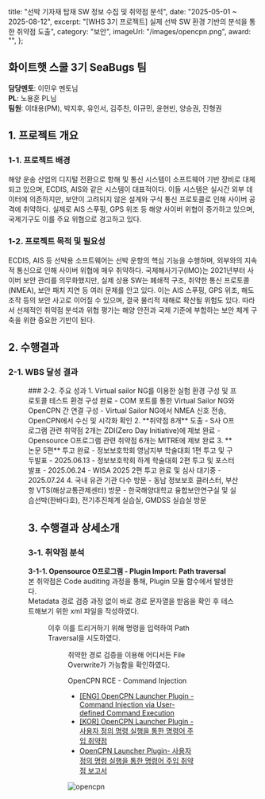   title: "선박 기자재 탑재 SW 정보 수집 및 취약점 분석",
  date: "2025-05-01 ~ 2025-08-12",
  excerpt: "[WHS 3기 프로젝트] 실제 선박 SW 환경 기반의 분석을 통한 취약점 도출",
  category: "보안",
  imageUrl: "/images/opencpn.png",
  award: "",
};

## 화이트햇 스쿨 3기 SeaBugs 팀
**담당멘토**: 이민우 멘토님  
**PL**: 노용훈 PL님  
**팀원**: 이태용(PM), 박지후, 유인서, 김주찬, 이규민, 윤현빈, 양승권, 진형권

## 1. 프로젝트 개요
### 1-1. 프로젝트 배경
해양 운송 산업의 디지털 전환으로 항해 및 통신 시스템이 소프트웨어 기반 장비로 대체되고 있으며, 
ECDIS, AIS와 같은 시스템이 대표적이다. 이들 시스템은 실시간 외부 데이터에 의존하지만, 보안이 
고려되지 않은 설계와 구식 통신 프로토콜로 인해 사이버 공격에 취약하다. 실제로 AIS 스푸핑, GPS 
위조 등 해양 사이버 위협이 증가하고 있으며, 국제기구도 이를 주요 위협으로 경고하고 있다.
### 1-2. 프로젝트 목적 및 필요성
ECDIS, AIS 등 선박용 소프트웨어는 선박 운항의 핵심 기능을 수행하며, 외부와의 지속적 통신으로 
인해 사이버 위협에 매우 취약하다. 국제해사기구(IMO)는 2021년부터 사이버 보안 관리를 의무화했지만, 
실제 상용 SW는 폐쇄적 구조, 취약한 통신 프로토콜(NMEA), 보안 패치 지연 등 여러 문제를 안고 있다. 
이는 AIS 스푸핑, GPS 위조, 해도 조작 등의 보안 사고로 이어질 수 있으며, 결국 물리적 재해로 확산될 
위험도 있다. 따라서 선제적인 취약점 분석과 위협 평가는 해양 안전과 국제 기준에 부합하는 보안 체계 구축을 위한 중요한 기반이 된다.

## 2. 수행결과
### 2-1. WBS 달성 결과
<Figure
  src="/images/whs-project/milestone.png"
  alt="milestone"
  caption="SeaBugs 팀 마일스톤"
  width="60%"
/>
### 2-2. 주요 성과
1. Virtual sailor NG를 이용한 실험 환경 구성 및 프로토콜 테스트 환경 구성 완료
  - COM 포트를 통한 Virtual Sailor NG와 OpenCPN 간 연결 구성
  - Virtual Sailor NG에서 NMEA 신호 전송, OpenCPN에서 수신 및 시각화 확인
2. **취약점 8개** 도출
  - S사 O프로그램 관련 취약점 2개는 ZDI(Zero Day Initiative)에 제보 완료
  - Opensource O프로그램 관련 취약점 6개는 MITRE에 제보 완료
3. **논문 5편** 투고 완료
  - 정보보호학회 영남지부 학술대회 1편 투고 및 구두발표 - 2025.06.13
  - 정보보호학회 하계 학술대회 2편 투고 및 포스터발표 - 2025.06.24
  - WISA 2025 2편 투고 완료 및 심사 대기중 - 2025.07.24
4. 국내 유관 기관 다수 방문
  - 동남 정보보호 클러스터, 부산항 VTS(해상교통관제센터) 방문
  - 한국해양대학교 융합보안연구실 및 실습선박(한바다호), 전기추진체계 실습실, GMDSS 실습실 방문

## 3. 수행결과 상세소개
### 3-1. 취약점 분석
**3-1-1. Opensource O프로그램 - Plugin Import: Path traversal**  
본 취약점은 Code auditing 과정을 통해, Plugin 모듈 함수에서 발생한다.  
Metadata 경로 검증 과정 없이 바로 경로 문자열을 받음을 확인 후 테스트해보기 위한 xml 파일을 작성하였다.  
<Figure
  src="/images/whs-project/3-1-1-1.png"
  alt="Plugin Import: Path traversal"
  caption="[그림 1] 작성한 xml 형식의 PoC"
  width="40%"
/>
이후 이를 트리거하기 위해 명령을 입력하여 Path Traversal을 시도하였다.  
<Figure
  src="/images/whs-project/3-1-1-2.png"
  alt="Plugin Import: Path traversal"
  caption="[그림 2] PoC 실행 결과"
  width="60%"
/>
취약한 경로 검증을 이용해 어디서든 File Overwrite가 가능함을 확인하였다.

OpenCPN RCE - Command Injection
- [[ENG] OpenCPN Launcher Plugin - Command Injection via User-defined Command Execution](./opencpn-rce-command-injection)  
- [[KOR] OpenCPN Launcher Plugin - 사용자 정의 명령 실행을 통한 명령어 주입 취약점](./opencpn-rce-command-injection-kor) 
- [OpenCPN Launcher Plugin- 사용자 정의 명령 실행을 통한 명령어 주입 취약점 보고서](./opencpn-rce-command-injection-detail) 


![opencpn](/images/opencpn.png)